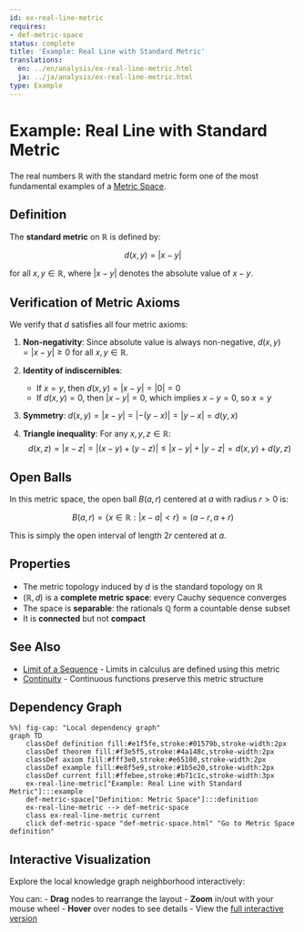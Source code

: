 ```yaml
---
id: ex-real-line-metric
requires:
- def-metric-space
status: complete
title: 'Example: Real Line with Standard Metric'
translations:
  en: ../en/analysis/ex-real-line-metric.html
  ja: ../ja/analysis/ex-real-line-metric.html
type: Example
---
```


# Example: Real Line with Standard Metric {#ex-real-line-metric}

The real numbers $\mathbb{R}$ with the standard metric form one of the most fundamental examples of a [Metric Space](../geometry/def-metric-space.qmd).

## Definition

The **standard metric** on $\mathbb{R}$ is defined by:

$$d(x, y) = |x - y|$$

for all $x, y \in \mathbb{R}$, where $|x - y|$ denotes the absolute value of $x - y$.

## Verification of Metric Axioms

We verify that $d$ satisfies all four metric axioms:

1. **Non-negativity**: Since absolute value is always non-negative, $d(x, y) = |x - y| \geq 0$ for all $x, y \in \mathbb{R}$.

2. **Identity of indiscernibles**:
   - If $x = y$, then $d(x, y) = |x - y| = |0| = 0$
   - If $d(x, y) = 0$, then $|x - y| = 0$, which implies $x - y = 0$, so $x = y$

3. **Symmetry**: $d(x, y) = |x - y| = |-(y - x)| = |y - x| = d(y, x)$

4. **Triangle inequality**: For any $x, y, z \in \mathbb{R}$:
   $$d(x, z) = |x - z| = |(x - y) + (y - z)| \leq |x - y| + |y - z| = d(x, y) + d(y, z)$$

## Open Balls

In this metric space, the open ball $B(a, r)$ centered at $a$ with radius $r > 0$ is:

$$B(a, r) = \{x \in \mathbb{R} : |x - a| < r\} = (a - r, a + r)$$

This is simply the open interval of length $2r$ centered at $a$.

## Properties

- The metric topology induced by $d$ is the standard topology on $\mathbb{R}$
- $(\mathbb{R}, d)$ is a **complete metric space**: every Cauchy sequence converges
- The space is **separable**: the rationals $\mathbb{Q}$ form a countable dense subset
- It is **connected** but not **compact**

## See Also

- [Limit of a Sequence](def-limit.qmd) - Limits in calculus are defined using this metric
- [Continuity](def-continuity.qmd) - Continuous functions preserve this metric structure

## Dependency Graph

```mermaid
%%| fig-cap: "Local dependency graph"
graph TD
    classDef definition fill:#e1f5fe,stroke:#01579b,stroke-width:2px
    classDef theorem fill:#f3e5f5,stroke:#4a148c,stroke-width:2px
    classDef axiom fill:#fff3e0,stroke:#e65100,stroke-width:2px
    classDef example fill:#e8f5e9,stroke:#1b5e20,stroke-width:2px
    classDef current fill:#ffebee,stroke:#b71c1c,stroke-width:3px
    ex-real-line-metric["Example: Real Line with Standard Metric"]:::example
    def-metric-space["Definition: Metric Space"]:::definition
    ex-real-line-metric --> def-metric-space
    class ex-real-line-metric current
    click def-metric-space "def-metric-space.html" "Go to Metric Space definition"
```

## Interactive Visualization

Explore the local knowledge graph neighborhood interactively:

::: {.graph-viz data-id="ex-real-line-metric" data-width="700" data-height="500"}
:::

You can:
- **Drag** nodes to rearrange the layout
- **Zoom** in/out with your mouse wheel
- **Hover** over nodes to see details
- View the [full interactive version](../../output/interactive/ex-real-line-metric.html){target="_blank"}
